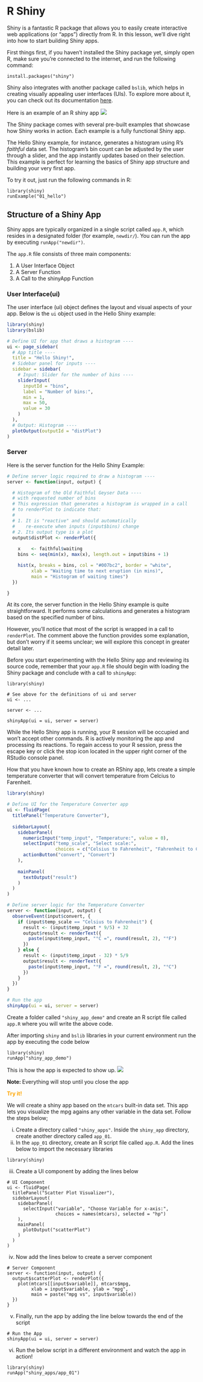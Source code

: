 # R Shiny
Shiny is a fantastic R package that allows you to easily create interactive web applications (or "apps") directly from R. In this lesson, we’ll dive right into how to start building Shiny apps.

First things first, if you haven’t installed the Shiny package yet, simply open R, make sure you’re connected to the internet, and run the following command:
```
install.packages("shiny")
```
Shiny also integrates with another package called `bslib`, which helps in creating visually appealing user interfaces (UIs). To explore more about it, you can check out its documentation [here](https://rstudio.github.io/bslib/index.html?_gl=1*zs9lrr*_ga*MTE1OTUxODYwNi4xNzI0OTMzNDk1*_ga_8QJS108GF1*MTcyOTE0NzUzMi4yLjEuMTcyOTE0ODQ0MC4wLjAuMA..*_ga_2C0WZ1JHG0*MTcyOTE0NzUzMi43LjEuMTcyOTE0ODQ0MC4wLjAuMA..).

Here is an example of an R shiny app 
![](images/example-rshiny.png)

The Shiny package comes with several pre-built examples that showcase how Shiny works in action. Each example is a fully functional Shiny app.

The Hello Shiny example, for instance, generates a histogram using R’s *faithful* data set. The histogram’s bin count can be adjusted by the user through a slider, and the app instantly updates based on their selection. This example is perfect for learning the basics of Shiny app structure and building your very first app.

To try it out, just run the following commands in R:
```
library(shiny)
runExample("01_hello")
```

## Structure of a Shiny App
Shiny apps are typically organized in a single script called `app.R`, which resides in a designated folder (for example, `newdir/`). You can run the app by executing `runApp("newdir")`.

The `app.R` file consists of three main components:

1. A User Interface Object
2. A Server Function
3. A Call to the shinyApp Function

### User Interface(ui)
The user interface (ui) object defines the layout and visual aspects of your app. Below is the `ui` object used in the Hello Shiny example:
```r
library(shiny)
library(bslib)

# Define UI for app that draws a histogram ----
ui <- page_sidebar(
  # App title ----
  title = "Hello Shiny!",
  # Sidebar panel for inputs ----
  sidebar = sidebar(
    # Input: Slider for the number of bins ----
    sliderInput(
      inputId = "bins",
      label = "Number of bins:",
      min = 1,
      max = 50,
      value = 30
    )
  ),
  # Output: Histogram ----
  plotOutput(outputId = "distPlot")
)
```

### Server
Here is the server function for the Hello Shiny Example:
```r
# Define server logic required to draw a histogram ----
server <- function(input, output) {

  # Histogram of the Old Faithful Geyser Data ----
  # with requested number of bins
  # This expression that generates a histogram is wrapped in a call
  # to renderPlot to indicate that:
  #
  # 1. It is "reactive" and should automatically
  #    re-execute when inputs (input$bins) change
  # 2. Its output type is a plot
  output$distPlot <- renderPlot({
  
    x    <- faithful$waiting
    bins <- seq(min(x), max(x), length.out = input$bins + 1)

    hist(x, breaks = bins, col = "#007bc2", border = "white",
         xlab = "Waiting time to next eruption (in mins)",
         main = "Histogram of waiting times")
  })

}
```

At its core, the server function in the Hello Shiny example is quite straightforward. It performs some calculations and generates a histogram based on the specified number of bins.

However, you’ll notice that most of the script is wrapped in a call to `renderPlot`. The comment above the function provides some explanation, but don't worry if it seems unclear; we will explore this concept in greater detail later.

Before you start experimenting with the Hello Shiny app and reviewing its source code, remember that your `app.R` file should begin with loading the Shiny package and conclude with a call to `shinyApp`:
```
library(shiny)

# See above for the definitions of ui and server
ui <- ...

server <- ...

shinyApp(ui = ui, server = server)
```
While the Hello Shiny app is running, your R session will be occupied and won't accept other commands. R is actively monitoring the app and processing its reactions. To regain access to your R session, press the escape key or click the stop icon located in the upper right corner of the RStudio console panel.

How that you have known how to create an RShiny app, lets create a simple temperature converter that will convert temperature from Celcius to Farenheit. 

```r
library(shiny)

# Define UI for the Temperature Converter app
ui <- fluidPage(
  titlePanel("Temperature Converter"),
  
  sidebarLayout(
    sidebarPanel(
      numericInput("temp_input", "Temperature:", value = 0),
      selectInput("temp_scale", "Select scale:", 
                  choices = c("Celsius to Fahrenheit", "Fahrenheit to Celsius")),
      actionButton("convert", "Convert")
    ),
    
    mainPanel(
      textOutput("result")
    )
  )
)

# Define server logic for the Temperature Converter
server <- function(input, output) {
  observeEvent(input$convert, {
    if (input$temp_scale == "Celsius to Fahrenheit") {
      result <- (input$temp_input * 9/5) + 32
      output$result <- renderText({ 
        paste(input$temp_input, "°C =", round(result, 2), "°F")
      })
    } else {
      result <- (input$temp_input - 32) * 5/9
      output$result <- renderText({ 
        paste(input$temp_input, "°F =", round(result, 2), "°C")
      })
    }
  })
}

# Run the app
shinyApp(ui = ui, server = server)
```

Create a folder called `"shiny_app_demo"` and create an R script file called `app.R` where you will write the above code.

After importing `shiny` and `bslib` libraries in your current environment run the app by executing the code below
```
library(shiny)
runApp("shiny_app_demo")
```

This is how the app is expected to show up. 
![](images/shiny_app_image_1.png)

**Note: ** Everything will stop until you close the app



<span style="color: orange;">**Try it!**</span>

We will create a shiny app based on the `mtcars` built-in data set. This app lets you visualize the mpg agains any other variable in the data set. Follow the steps below;

i. Create a directory called `"shiny_apps"`. Inside the `shiny_app` directory, create another directory called `app_01`. 
ii. In the `app_01` directory, create an R script file called `app.R`. Add the lines below to import the necessary libraries 
```
library(shiny)
```
iii. Create a UI component by adding the lines below
```
# UI Component
ui <- fluidPage(
  titlePanel("Scatter Plot Visualizer"),
  sidebarLayout(
    sidebarPanel(
      selectInput("variable", "Choose Variable for x-axis:", 
                  choices = names(mtcars), selected = "hp")
    ),
    mainPanel(
      plotOutput("scatterPlot")
    )
  )
)

```
iv. Now add the lines below to create a server component
```
# Server Component
server <- function(input, output) {
  output$scatterPlot <- renderPlot({
    plot(mtcars[[input$variable]], mtcars$mpg,
         xlab = input$variable, ylab = "mpg",
         main = paste("mpg vs", input$variable))
  })
}
```
v. Finally, run the app  by adding the line below towards the end of the script
```
# Run the App
shinyApp(ui = ui, server = server)
```
vi. Run the below script in a different environment and watch the app in action!
```
library(shiny)
runApp("shiny_apps/app_01")
```


